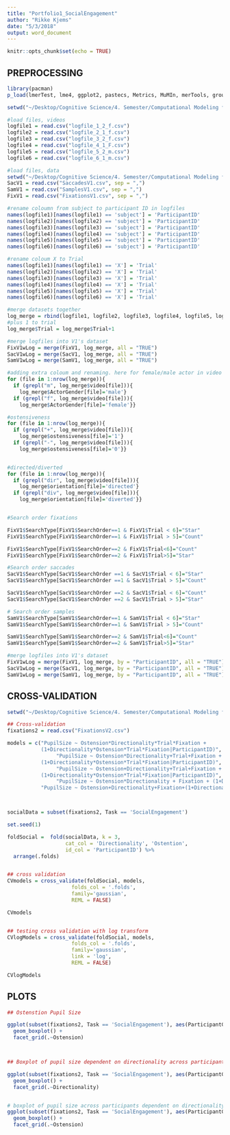 ```yaml
---
title: "Portfolio1_SocialEngagement"
author: "Rikke Kjems"
date: "5/3/2018"
output: word_document
---
```


```r
knitr::opts_chunk$set(echo = TRUE)
```

## PREPROCESSING
```r
library(pacman)
p_load(lmerTest, lme4, ggplot2, pastecs, Metrics, MuMIn, merTools, groupdata2, stringr, dplyr, cvms)

setwd("~/Desktop/Cognitive Science/4. Semester/Computational Modeling for Cognitive Science/2018 - Eye tracking/PupilsLogs")

#load files, videos
logfile1 = read.csv("logfile_1_2_f.csv")
logfile2 = read.csv("logfile_2_1_f.csv")
logfile3 = read.csv("logfile_3_2_f.csv")
logfile4 = read.csv("logfile_4_1_F.csv")
logfile5 = read.csv("logfile_5_2_m.csv")
logfile6 = read.csv("logfile_6_1_m.csv")

#load files, data
setwd("~/Desktop/Cognitive Science/4. Semester/Computational Modeling for Cognitive Science/2018 - Eye tracking")
SacV1 = read.csv("SaccadesV1.csv", sep = ",")
SamV1 = read.csv("SamplesV1.csv", sep = ",")
FixV1 = read.csv("FixationsV1.csv", sep = ",")

#rename coloumn from subject to participant ID in logfiles
names(logfile1)[names(logfile1) == 'subject'] = 'ParticipantID'
names(logfile2)[names(logfile2) == 'subject'] = 'ParticipantID'
names(logfile3)[names(logfile3) == 'subject'] = 'ParticipantID'
names(logfile4)[names(logfile4) == 'subject'] = 'ParticipantID'
names(logfile5)[names(logfile5) == 'subject'] = 'ParticipantID'
names(logfile6)[names(logfile6) == 'subject'] = 'ParticipantID'

#rename coloum X to Trial
names(logfile1)[names(logfile1) == 'X'] = 'Trial'
names(logfile2)[names(logfile2) == 'X'] = 'Trial'
names(logfile3)[names(logfile3) == 'X'] = 'Trial'
names(logfile4)[names(logfile4) == 'X'] = 'Trial'
names(logfile5)[names(logfile5) == 'X'] = 'Trial'
names(logfile6)[names(logfile6) == 'X'] = 'Trial'

#merge datasets together
log_merge = rbind(logfile1, logfile2, logfile3, logfile4, logfile5, logfile6)
#plus 1 to trial
log_merge$Trial = log_merge$Trial+1

#merge logfiles into V1's dataset
FixV1wLog = merge(FixV1, log_merge, all = "TRUE")
SacV1wLog = merge(SacV1, log_merge, all = "TRUE")
SamV1wLog = merge(SamV1, log_merge, all = "TRUE")

#adding extra coloum and renaming. here for female/male actor in video
for (file in 1:nrow(log_merge)){
  if (grepl("m", log_merge$video[file])){
    log_merge$ActorGender[file]='male'}
  if (grepl("f", log_merge$video[file])){
    log_merge$ActorGender[file]='female'}}

#ostensiveness
for (file in 1:nrow(log_merge)){
  if (grepl("+", log_merge$video[file])){
    log_merge$ostensiveness[file]='1'}
  if (grepl("-", log_merge$video[file])){
    log_merge$ostensiveness[file]='0'}}


#directed/diverted 
for (file in 1:nrow(log_merge)){
  if (grepl("dir", log_merge$video[file])){
    log_merge$orientation[file]='directed'}
  if (grepl("div", log_merge$video[file])){
    log_merge$orientation[file]='diverted'}}


#Search order fixations

FixV1$SearchType[FixV1$SearchOrder==1 & FixV1$Trial < 6]="Star" 
FixV1$SearchType[FixV1$SearchOrder==1 & FixV1$Trial > 5]="Count" 

FixV1$SearchType[FixV1$SearchOrder==2 & FixV1$Trial<6]="Count" 
FixV1$SearchType[FixV1$SearchOrder==2 & FixV1$Trial>5]="Star" 

#Search order saccades
SacV1$SearchType[SacV1$SearchOrder ==1 & SacV1$Trial < 6]="Star"
SacV1$SearchType[SacV1$SearchOrder ==1 & SacV1$Trial > 5]="Count"

SacV1$SearchType[SacV1$SearchOrder ==2 & SacV1$Trial < 6]="Count"
SacV1$SearchType[SacV1$SearchOrder ==2 & SacV1$Trial > 5]="Star"

# Search order samples
SamV1$SearchType[SamV1$SearchOrder==1 & SamV1$Trial < 6]="Star" 
SamV1$SearchType[SamV1$SearchOrder==1 & SamV1$Trial > 5]="Count" 

SamV1$SearchType[SamV1$SearchOrder==2 & SamV1$Trial<6]="Count" 
SamV1$SearchType[SamV1$SearchOrder==2 & SamV1$Trial>5]="Star" 

#merge logfiles into V1's dataset
FixV1wLog = merge(FixV1, log_merge, by = "ParticipantID", all = "TRUE")
SacV1wLog = merge(SacV1, log_merge, by = "ParticipantID", all = "TRUE")
SamV1wLog = merge(SamV1, log_merge, by = "ParticipantID", all = "TRUE")
```

## CROSS-VALIDATION

```r
setwd("~/Desktop/Cognitive Science/4. Semester/Computational Modeling for Cognitive Science/2018 - Eye tracking")

## Cross-validation 
fixations2 = read.csv("FixationsV2.csv")

models = c("PupilSize ~ Ostension*Directionality*Trial*Fixation +
           (1+Directionality*Ostension*Trial*Fixation|ParticipantID)",
                "PupilSize ~ Ostension*Directionality+Trial+Fixation +
           (1+Directionality*Ostension*Trial*Fixation|ParticipantID)",
                "PupilSize ~ Ostension+Directionality+Trial+Fixation +
           (1+Directionality*Ostension*Trial*Fixation|ParticipantID)",
                "PupilSize ~ Ostension*Directionality + Fixation + (1+Directionality*Ostension|ParticipantID)", 
           "PupilSize ~ Ostension+Directionality+Fixation+(1+Directionality*Ostension*Fixation|ParticipantID)")



socialData = subset(fixations2, Task == 'SocialEngagement')

set.seed(1)

foldSocial =  fold(socialData, k = 3, 
                   cat_col = 'Directionality', 'Ostention',
                   id_col = 'ParticipantID') %>%
  arrange(.folds)


## cross validation 
CVmodels = cross_validate(foldSocial, models, 
                     folds_col = '.folds', 
                     family='gaussian', 
                     REML = FALSE)

CVmodels


## testing cross validation with log transform 
CVlogModels = cross_validate(foldSocial, models, 
                     folds_col = '.folds', 
                     family='gaussian', 
                     link = 'log',
                     REML = FALSE)

CVlogModels
```

## PLOTS
```r
## Ostenstion Pupil Size 

ggplot(subset(fixations2, Task == 'SocialEngagement'), aes(ParticipantGender, PupilSize, colour = ParticipantGender)) + 
  geom_boxplot() +
  facet_grid(.~Ostension)



## Boxplot of pupil size dependent on directionality across participant gender.

ggplot(subset(fixations2, Task == 'SocialEngagement'), aes(ParticipantGender, PupilSize, colour = ParticipantGender)) + 
  geom_boxplot() +
  facet_grid(.~Directionality)


# boxplot of pupil size across participants dependent on directionality (colour) and ostensiveness
ggplot(subset(fixations2, Task == 'SocialEngagement'), aes(ParticipantGender, PupilSize, colour = Directionality)) + 
  geom_boxplot() +
  facet_grid(.~Ostension)
```

